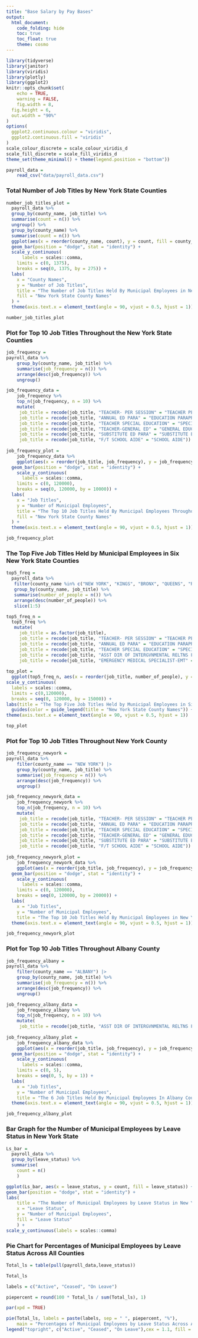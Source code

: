 ```yaml
---
title: "Base Salary by Pay Bases"
output: 
  html_document:
    code_folding: hide
    toc: true
    toc_float: true
    theme: cosmo
---
```



```r
library(tidyverse)
library(janitor)
library(viridis)
library(plotly)
library(ggplot2)
knitr::opts_chunk$set(
	echo = TRUE,
	warning = FALSE,
	fig.width = 8, 
  fig.height = 6,
  out.width = "90%"
)
options(
  ggplot2.continuous.colour = "viridis",
  ggplot2.continuous.fill = "viridis"
)
scale_colour_discrete = scale_colour_viridis_d
scale_fill_discrete = scale_fill_viridis_d
theme_set(theme_minimal() + theme(legend.position = "bottom"))

```

```r
payroll_data = 
    read_csv("data/payroll_data.csv")
```


### Total Number of Job Titles by New York State Counties

```r
number_job_titles_plot =
  payroll_data %>%
  group_by(county_name, job_title) %>%
  summarise(count = n()) %>%
  ungroup() %>% 
  group_by(county_name) %>%
  summarise(count = n()) %>%
  ggplot(aes(x = reorder(county_name, count), y = count, fill = county_name)) +
  geom_bar(position = "dodge", stat = "identity") +
  scale_y_continuous(
      labels = scales::comma,
    limits = c(0, 1375),
    breaks = seq(0, 1375, by = 275)) +
  labs(
    x = "County Names",
    y = "Number of Job Titles",
    title = "The Number of Job Titles Held By Municipal Employees in New York State By County",
    fill = "New York State County Names"
  ) + 
  theme(axis.text.x = element_text(angle = 90, vjust = 0.5, hjust = 1)) 

number_job_titles_plot
```

### Plot for Top 10 Job Titles Throughout the New York State Counties

```r
job_frequency =
payroll_data %>%
    group_by(county_name, job_title) %>%
    summarise(job_frequency = n()) %>%
    arrange(desc(job_frequency)) %>%
    ungroup()

job_frequency_data = 
    job_frequency %>%
    top_n(job_frequency, n = 10) %>%
    mutate(
     job_title = recode(job_title, "TEACHER- PER SESSION" = "TEACHER PER SESSION"),
     job_title = recode(job_title, "ANNUAL ED PARA" = "EDUCATION PARAPROFESSIONAL"),
     job_title = recode(job_title, "TEACHER SPECIAL EDUCATION" = "SPECIAL EDUCATION TEACHER"),
     job_title = recode(job_title, "TEACHER-GENERAL ED" = "GENERAL EDUCATION TEACHER"),
     job_title = recode(job_title, "SUBSTITUTE ED PARA" = "SUBSTITUTE EDUCATION PARAPROFESSIONAL"),
     job_title = recode(job_title, "F/T SCHOOL AIDE" = "SCHOOL AIDE"))
    
job_frequency_plot =
    job_frequency_data %>%
    ggplot(aes(x = reorder(job_title, job_frequency), y = job_frequency, fill = county_name)) +
  geom_bar(position = "dodge", stat = "identity") + 
    scale_y_continuous(
      labels = scales::comma,
    limits = c(0, 120000),
    breaks = seq(0, 120000, by = 10000)) +
  labs(
    x = "Job Titles",
    y = "Number of Municipal Employees",
    title = "The Top 10 Job Titles Held By Municipal Employees Throughout the Counties in New York State",
    fill = "New York State County Names"
  ) +
  theme(axis.text.x = element_text(angle = 90, vjust = 0.5, hjust = 1)) 

job_frequency_plot
```

### The Top Five Job Titles Held by Municipal Employees in Six New York State Counties

```r
top5_freq = 
  payroll_data %>%
   filter(county_name %in% c("NEW YORK", "KINGS", "BRONX", "QUEENS", "RICHMOND","ALBANY")) %>%
   group_by(county_name, job_title) %>%
   summarise(number_of_people = n()) %>%
   arrange(desc(number_of_people)) %>%
   slice(1:5)

top5_freq_n = 
  top5_freq %>%
   mutate(
     job_title = as.factor(job_title),
     job_title = recode(job_title, "TEACHER- PER SESSION" = "TEACHER PER SESSION"),
     job_title = recode(job_title, "ANNUAL ED PARA" = "EDUCATION PARAPROFESSIONAL"),
     job_title = recode(job_title, "TEACHER SPECIAL EDUCATION" = "SPECIAL EDUCATION TEACHER"),
     job_title = recode(job_title, "ASST DIR OF INTERGVNMENTAL RELTNS FOR THE ALBANY OFFICE" = "ASSISTANT DIRECTOR OF INTERNATIONAL RELATIONS"),
     job_title = recode(job_title, "EMERGENCY MEDICAL SPECIALIST-EMT" = "EMT"))
 
top_plot = 
  ggplot(top5_freq_n, aes(x = reorder(job_title, number_of_people), y = number_of_people)) + geom_point(aes(color = county_name), alpha = 0.5) + 
scale_y_continuous(
  labels = scales::comma,
  limits = c(0,120000),
  breaks = seq(0, 120000, by = 15000)) + 
labs(title = "The Top Five Job Titles Held by Municipal Employees in Six New York State Counties",x = "Job Title", y = "Number of Municipal Employees")  + 
  guides(color = guide_legend(title = "New York State County Names")) +
theme(axis.text.x = element_text(angle = 90, vjust = 0.5, hjust = 1)) 

top_plot
```


### Plot for Top 10 Job Titles Throughout New York County

```r
job_frequency_newyork =
payroll_data %>%
    filter(county_name == "NEW YORK") |> 
    group_by(county_name, job_title) %>%
    summarise(job_frequency = n()) %>%
    arrange(desc(job_frequency)) %>%
    ungroup()

job_frequency_newyork_data = 
    job_frequency_newyork %>%
    top_n(job_frequency, n = 10) %>%
    mutate(
     job_title = recode(job_title, "TEACHER- PER SESSION" = "TEACHER PER SESSION"),
     job_title = recode(job_title, "ANNUAL ED PARA" = "EDUCATION PARAPROFESSIONAL"),
     job_title = recode(job_title, "TEACHER SPECIAL EDUCATION" = "SPECIAL EDUCATION TEACHER"),
     job_title = recode(job_title, "TEACHER-GENERAL ED" = "GENERAL EDUCATION TEACHER"),
     job_title = recode(job_title, "SUBSTITUTE ED PARA" = "SUBSTITUTE EDUCATION PARAPROFESSIONAL"),
     job_title = recode(job_title, "F/T SCHOOL AIDE" = "SCHOOL AIDE"))
    
job_frequency_newyork_plot =
    job_frequency_newyork_data %>%
    ggplot(aes(x = reorder(job_title, job_frequency), y = job_frequency)) +
  geom_bar(position = "dodge", stat = "identity") + 
    scale_y_continuous(
      labels = scales::comma,
    limits = c(0, 120000),
    breaks = seq(0, 120000, by = 20000)) +
  labs(
    x = "Job Titles",
    y = "Number of Municipal Employees",
    title = "The Top 10 Job Titles Held By Municipal Employees in New York County") +
  theme(axis.text.x = element_text(angle = 90, vjust = 0.5, hjust = 1)) 

job_frequency_newyork_plot
```

### Plot for Top 10 Job Titles Throughout Albany County

```r
job_frequency_albany =
payroll_data %>%
    filter(county_name == "ALBANY") |> 
    group_by(county_name, job_title) %>%
    summarise(job_frequency = n()) %>%
    arrange(desc(job_frequency)) %>%
    ungroup()

job_frequency_albany_data = 
    job_frequency_albany %>%
    top_n(job_frequency, n = 10) %>%
    mutate(
     job_title = recode(job_title, "ASST DIR OF INTERGVNMENTAL RELTNS FOR THE ALBANY OFFICE" = "ASSISTANT DIRECTOR OF INTERGOVERNMENTAL RELATIONS"))
    
job_frequency_albany_plot =
    job_frequency_albany_data %>%
    ggplot(aes(x = reorder(job_title, job_frequency), y = job_frequency)) +
  geom_bar(position = "dodge", stat = "identity") + 
    scale_y_continuous(
      labels = scales::comma,
    limits = c(0, 5),
    breaks = seq(0, 5, by = 1)) +
  labs(
    x = "Job Titles",
    y = "Number of Municipal Employees",
    title = "The 6 Job Titles Held By Municipal Employees In Albany County") +
  theme(axis.text.x = element_text(angle = 90, vjust = 0.5, hjust = 1)) 

job_frequency_albany_plot
```

### Bar Graph for the Number of Municipal Employees by Leave Status in New York State

```r
Ls_bar = 
  payroll_data %>%
  group_by(leave_status) %>%
  summarise(
    count = n()
    )

ggplot(Ls_bar, aes(x = leave_status, y = count, fill = leave_status)) + 
geom_bar(position = "dodge", stat = "identity") + 
labs(
    title = "The Number of Municipal Employees by Leave Status in New York State",
    x = "Leave Status", 
    y = "Number of Municipal Employees", 
    fill = "Leave Status" 
    ) + 
scale_y_continuous(labels = scales::comma)
```


### Pie Chart for Percentages of Municipal Employees by Leave Status Across All Counties

```r
Total_ls = table(pull(payroll_data,leave_status))

Total_ls

labels = c("Active", "Ceased", "On Leave")

piepercent = round(100 * Total_ls / sum(Total_ls), 1)

par(xpd = TRUE) 

pie(Total_ls, labels = paste(labels, sep = " ", piepercent, "%"),
    main = "Percentages of Municipal Employees by Leave Status Across All Counties", col =       viridis(length(Total_ls)))
legend("topright", c("Active", "Ceased", "On Leave"),cex = 1.1, fill = viridis(length(Total_ls)))
```
